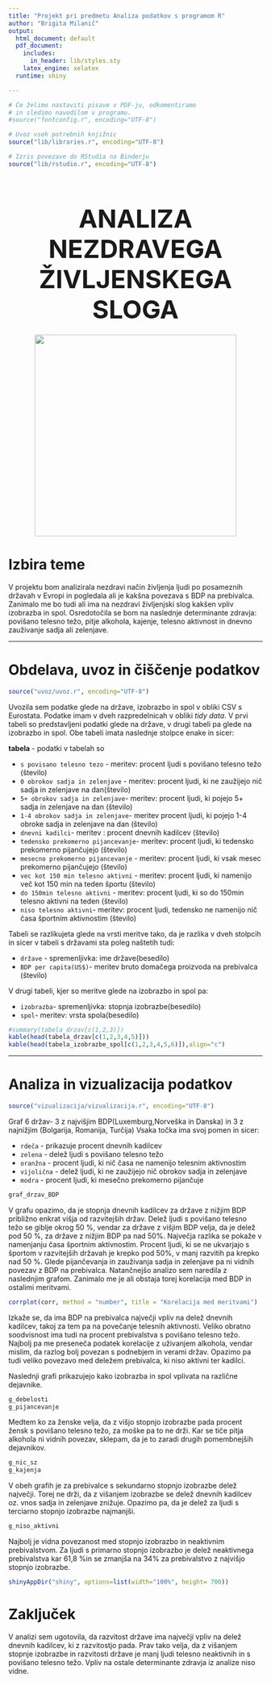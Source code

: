 ```yaml
---
title: "Projekt pri predmetu Analiza podatkov s programom R"
author: "Brigita Milanič"
output:
  html_document: default
  pdf_document:
    includes:
      in_header: lib/styles.sty
    latex_engine: xelatex
  runtime: shiny

---
```

<style type="text/css">
h1.title {
  font-size: 27px;
  color: Grey;
}
h4.author{
  color:Grey;
  margin-bottom: 40px;
}
h1.naslov{
  font-size: 50px;
  margin-bottom: 20px;
}

</style>

```r
# Če želimo nastaviti pisave v PDF-ju, odkomentiramo
# in sledimo navodilom v programu.
#source("fontconfig.r", encoding="UTF-8")

# Uvoz vseh potrebnih knjižnic
source("lib/libraries.r", encoding="UTF-8")
```

```r
# Izris povezave do RStudia na Binderju
source("lib/rstudio.r", encoding="UTF-8")
```

<center> <h1 class="naslov">ANALIZA NEZDRAVEGA ŽIVLJENSKEGA SLOGA</h1> </center>

<center class="slika">

![](slike/unhealthy.jpg){width=400px}
</center>
# Izbira teme

V projektu bom analizirala nezdravi način življenja ljudi po posameznih državah v Evropi in pogledala ali je kakšna povezava s BDP na prebivalca. Zanimalo me bo tudi ali ima na nezdravi življenjski slog kakšen vpliv izobrazba in spol. Osredotočila se bom na naslednje determinante zdravja: povišano telesno težo, pitje alkohola, kajenje, telesno aktivnost in dnevno zauživanje sadja ali zelenjave.


***

# Obdelava, uvoz in čiščenje podatkov

```r
source("uvoz/uvoz.r", encoding="UTF-8")
```

Uvozila sem podatke glede na države, izobrazbo in spol v obliki CSV s Eurostata. Podatke imam v dveh razpredelnicah v obliki *tidy data*.
V prvi tabeli so predstavljeni podatki glede na države, v drugi tabeli pa glede na izobrazbo in spol. Obe tabeli imata naslednje stolpce enake in sicer:

**tabela** - podatki v tabelah so

  * `s povisano telesno tezo` - meritev: procent ljudi s povišano telesno težo (število)
  * `0 obrokov sadja in zelenjave` - meritev: procent ljudi, ki ne zaužijejo nič sadja in zelenjave na dan(število)
  * `5+ obrokov sadja in zelenjave`- meritev: procent ljudi, ki pojejo 5+ sadja in zelenjave na dan (število)
  * `1-4 obrokov sadja in zelenjave`- meritev procent ljudi, ki pojejo 1-4 obroke sadja in zelenjave na dan (število)   
  * `dnevni kadilci`- meritev : procent dnevnih kadilcev (število)
  * `tedensko prekomerno pijancevanje`- meritev: procent ljudi, ki tedensko prekomerno pijančujejo (število)
  * `mesecno prekomerno pijancevanje` - meritev: procent ljudi, ki vsak mesec prekomerno pijančujejo (število)
  * `vec kot 150 min telesno aktivni` - meritev: procent ljudi, ki namenijo več kot 150 min na teden športu (število)
  * `do 150min telesno aktivni` - meritev: procent ljudi, ki so do 150min telesno aktivni na teden (število)
  * `niso telesno aktivni`- meritev: procent ljudi, tedensko ne namenijo nič časa športnim aktivnostim (število)
  
  Tabeli se razlikujeta glede na vrsti meritve tako, da je razlika v dveh stolpcih in sicer v tabeli s državami sta poleg naštetih tudi:
  
  * `države` - spremenljivka: ime države(besedilo)
  * `BDP per capita(US$)`- meritev bruto domačega proizvoda na prebivalca (število)
  
  V drugi tabeli, kjer so meritve glede na izobrazbo in spol pa:
  
  * `izobrazba`- spremenljivka: stopnja izobrazbe(besedilo)
  * `spol`- meritev: vrsta spola(besedilo)
  
```r
#summary(tabela_drzav[c(1,2,3)])
kable(head(tabela_drzav[c(1,2,3,4,5)]))
kable(head(tabela_izobrazbe_spol[c(1,2,3,4,5,6)]),align="c")
```

***

# Analiza in vizualizacija podatkov
```r
source("vizualizacija/vizualizacija.r", encoding="UTF-8")

```

Graf 6 držav- 3 z najvišjim BDP(Luxemburg,Norveška in Danska) in 3 z najnižjim (Bolgarija, Romanija, Turčija)
Vsaka točka ima svoj pomen in sicer:

 - `rdeča` - prikazuje procent dnevnih kadilcev
 - `zelena` - delež ljudi s povišano telesno težo
 - `oranžna` - procent ljudi, ki nič časa ne namenijo telesnim aktivnostim
 - `vijolična` - delež ljudi, ki ne zaužijejo nič obrokov sadja in zelenjave
 - `modra` - procent ljudi, ki mesečno prekomerno pijančuje

```r
graf_drzav_BDP
```

V grafu opazimo, da je stopnja dnevnih kadilcev za države z nižjim BDP približno enkrat višja od razvitejših držav. 
Delež ljudi s povišano telesno težo se giblje okrog 50 %, vendar za države z višjim BDP velja, da je delež pod 50 %, za države z nižjim BDP pa nad 50%. 
Največja razlika se pokaže v namenjanju časa športnim aktivnostim.  Procent ljudi, ki se ne ukvarjajo s športom  v razvitejših  državah je krepko pod 50%, v manj razvitih pa krepko nad 50 %.
Glede pijančevanja in zauživanja sadja in zelenjave pa ni vidnih povezav z BDP na prebivalca.
Natančnejšo analizo sem naredila z naslednjim grafom. Zanimalo me je ali obstaja torej korelacija med BDP in ostalimi meritvami.


```r
corrplot(corr, method = "number", title = "Korelacija med meritvami")

```

Izkaže se, da ima BDP na prebivalca največji vpliv na delež dnevnih kadilcev, takoj za tem pa na povečanje telesnih aktivnosti. Veliko obratno soodvisnost ima tudi na procent prebivalstva s povišano telesno težo. Najbolj pa me preseneča podatek korelacije z uživanjem alkohola, vendar mislim, da razlog bolj povezan s podnebjem in verami držav. Opazimo pa tudi veliko povezavo med deležem prebivalca, ki niso aktivni ter kadilci.

Naslednji grafi prikazujejo kako izobrazba in spol vplivata na različne dejavnike.

```r
g_debelosti
g_pijancevanje
```
Medtem ko za ženske velja, da z višjo stopnjo izobrazbe pada procent žensk s povišano telesno težo, za moške pa to ne drži.
Kar se tiče pitja alkohola ni vidnih povezav, sklepam, da je to zaradi drugih pomembnejših dejavnikov.

```r

g_nic_sz
g_kajenja
```
V obeh grafih je za prebivalce s sekundarno stopnjo izobrazbe delež največji. Torej ne drži, da z višanjem izobrazbe se delež dnevnih kadilcev oz. vnos sadja in zelenjave znižuje. Opazimo pa, da je delež za ljudi s terciarno stopnjo izobrazbe najmanjši.

```r
g_niso_aktivni
```

Najbolj je vidna povezanost med stopnjo izobrazbo in neaktivnim prebivalstvom.  Za ljudi s primarno stopnjo izobrazbo je delež neaktivnega prebivalstva kar 61,8 %in se zmanjša na 34%  za prebivalstvo z najvišjo stopnjo izobrazbe.

```r
shinyAppDir("shiny", options=list(width="100%", height= 700))
```

# Zaključek

V analizi sem ugotovila, da razvitost države ima največji vpliv na delež dnevnih kadilcev, ki z razvitostjo pada.  Prav tako velja, da z višanjem stopnje izobrazbe in razvitosti države je  manj ljudi telesno neaktivnih in s povišano telesno težo. Vpliv na ostale determinante zdravja iz analize niso vidne. 
